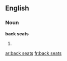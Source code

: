 ==English==

===Noun===
'''back seats'''

# {{plural of|[[back seat]]}}

[[ar:back seats]]
[[fr:back seats]]